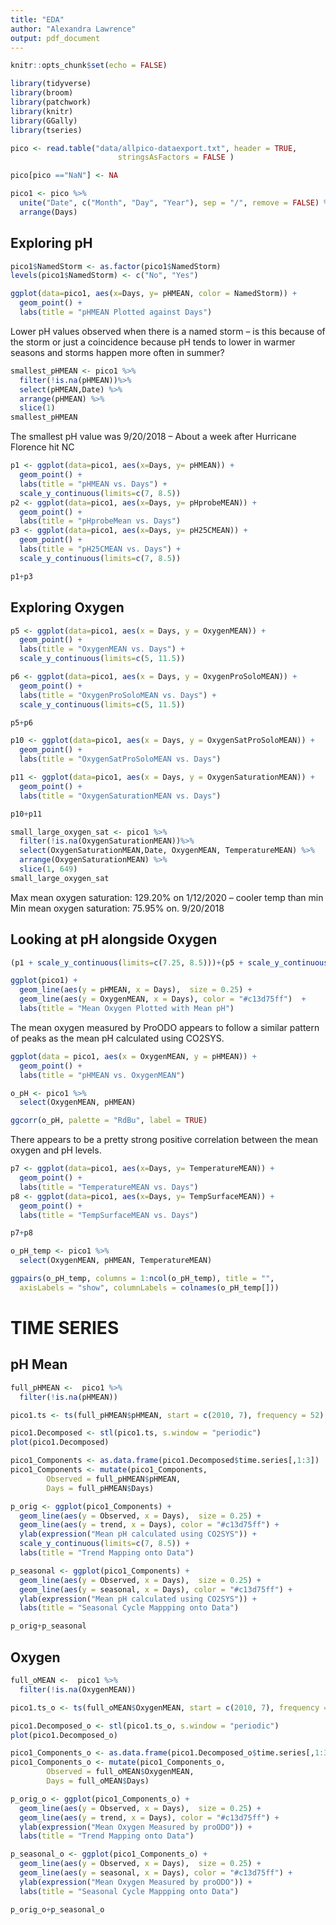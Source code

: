 ```yaml
---
title: "EDA"
author: "Alexandra Lawrence"
output: pdf_document
---
```


```r
knitr::opts_chunk$set(echo = FALSE)
```

```r
library(tidyverse)
library(broom)
library(patchwork)
library(knitr)
library(GGally)
library(tseries)
```


```r
pico <- read.table("data/allpico-dataexport.txt", header = TRUE, 
                        stringsAsFactors = FALSE )
```

```r
pico[pico =="NaN"] <- NA
```

```r
pico1 <- pico %>% 
  unite("Date", c("Month", "Day", "Year"), sep = "/", remove = FALSE) %>% 
  arrange(Days)
```

## Exploring pH

```r
pico1$NamedStorm <- as.factor(pico1$NamedStorm)
levels(pico1$NamedStorm) <- c("No", "Yes")
```

```r
ggplot(data=pico1, aes(x=Days, y= pHMEAN, color = NamedStorm)) +
  geom_point() +
  labs(title = "pHMEAN Plotted against Days")
```

Lower pH values observed when there is a named storm -- is this because of the storm or just a coincidence because pH tends to lower in warmer seasons and storms happen more often in summer?

```r
smallest_pHMEAN <- pico1 %>% 
  filter(!is.na(pHMEAN))%>% 
  select(pHMEAN,Date) %>% 
  arrange(pHMEAN) %>% 
  slice(1)
smallest_pHMEAN
```

The smallest pH value was 9/20/2018 -- About a week after Hurricane Florence hit NC

```r
p1 <- ggplot(data=pico1, aes(x=Days, y= pHMEAN)) +
  geom_point() +
  labs(title = "pHMEAN vs. Days") +
  scale_y_continuous(limits=c(7, 8.5))
p2 <- ggplot(data=pico1, aes(x=Days, y= pHprobeMEAN)) +
  geom_point() +
  labs(title = "pHprobeMean vs. Days")
p3 <- ggplot(data=pico1, aes(x=Days, y= pH25CMEAN)) +
  geom_point() +
  labs(title = "pH25CMEAN vs. Days") + 
  scale_y_continuous(limits=c(7, 8.5))
```

```r
p1+p3
```
\newpage

## Exploring Oxygen

```r
p5 <- ggplot(data=pico1, aes(x = Days, y = OxygenMEAN)) +
  geom_point() +
  labs(title = "OxygenMEAN vs. Days") +
  scale_y_continuous(limits=c(5, 11.5))

p6 <- ggplot(data=pico1, aes(x = Days, y = OxygenProSoloMEAN)) +
  geom_point() +
  labs(title = "OxygenProSoloMEAN vs. Days") +
  scale_y_continuous(limits=c(5, 11.5))

p5+p6
```

```r
p10 <- ggplot(data=pico1, aes(x = Days, y = OxygenSatProSoloMEAN)) +
  geom_point() +
  labs(title = "OxygenSatProSoloMEAN vs. Days")

p11 <- ggplot(data=pico1, aes(x = Days, y = OxygenSaturationMEAN)) +
  geom_point() +
  labs(title = "OxygenSaturationMEAN vs. Days")

p10+p11
```
```r
small_large_oxygen_sat <- pico1 %>% 
  filter(!is.na(OxygenSaturationMEAN))%>% 
  select(OxygenSaturationMEAN,Date, OxygenMEAN, TemperatureMEAN) %>% 
  arrange(OxygenSaturationMEAN) %>% 
  slice(1, 649)
small_large_oxygen_sat
```
Max mean oxygen saturation:  129.20% on 1/12/2020 -- cooler temp than min
Min mean oxygen saturation: 75.95% on. 9/20/2018

\newpage

## Looking at pH alongside Oxygen

```r
(p1 + scale_y_continuous(limits=c(7.25, 8.5)))+(p5 + scale_y_continuous(limits=c(3, 13)))
```

```r
ggplot(pico1) +
  geom_line(aes(y = pHMEAN, x = Days),  size = 0.25) +
  geom_line(aes(y = OxygenMEAN, x = Days), color = "#c13d75ff")  + 
  labs(title = "Mean Oxygen Plotted with Mean pH")
```

The mean oxygen measured by ProODO appears to follow a similar pattern of peaks as the mean pH calculated using CO2SYS.

```r
ggplot(data = pico1, aes(x = OxygenMEAN, y = pHMEAN)) +
  geom_point() + 
  labs(title = "pHMEAN vs. OxygenMEAN")
```


```r
o_pH <- pico1 %>% 
  select(OxygenMEAN, pHMEAN)

ggcorr(o_pH, palette = "RdBu", label = TRUE)
```


There appears to be a pretty strong positive correlation between the mean oxygen and pH levels.

```r
p7 <- ggplot(data=pico1, aes(x=Days, y= TemperatureMEAN)) +
  geom_point() +
  labs(title = "TemperatureMEAN vs. Days")
p8 <- ggplot(data=pico1, aes(x=Days, y= TempSurfaceMEAN)) +
  geom_point() +
  labs(title = "TempSurfaceMEAN vs. Days")

p7+p8
```

```r
o_pH_temp <- pico1 %>% 
  select(OxygenMEAN, pHMEAN, TemperatureMEAN)

ggpairs(o_pH_temp, columns = 1:ncol(o_pH_temp), title = "",  
  axisLabels = "show", columnLabels = colnames(o_pH_temp[]))
```

\newpage

# TIME SERIES

## pH Mean

```r
full_pHMEAN <-  pico1 %>% 
  filter(!is.na(pHMEAN))
```


```r
pico1.ts <- ts(full_pHMEAN$pHMEAN, start = c(2010, 7), frequency = 52)
```

```r
pico1.Decomposed <- stl(pico1.ts, s.window = "periodic")
plot(pico1.Decomposed)
```

```r
pico1_Components <- as.data.frame(pico1.Decomposed$time.series[,1:3])
pico1_Components <- mutate(pico1_Components,
        Observed = full_pHMEAN$pHMEAN,     
        Days = full_pHMEAN$Days)
```

```r
p_orig <- ggplot(pico1_Components) +
  geom_line(aes(y = Observed, x = Days),  size = 0.25) +
  geom_line(aes(y = trend, x = Days), color = "#c13d75ff") +
  ylab(expression("Mean pH calculated using CO2SYS")) + 
  scale_y_continuous(limits=c(7, 8.5)) +
  labs(title = "Trend Mapping onto Data")

p_seasonal <- ggplot(pico1_Components) +
  geom_line(aes(y = Observed, x = Days),  size = 0.25) +
  geom_line(aes(y = seasonal, x = Days), color = "#c13d75ff") +
  ylab(expression("Mean pH calculated using CO2SYS")) + 
  labs(title = "Seasonal Cycle Mappping onto Data")

p_orig+p_seasonal
```

## Oxygen

```r
full_oMEAN <-  pico1 %>% 
  filter(!is.na(OxygenMEAN))
```


```r
pico1.ts_o <- ts(full_oMEAN$OxygenMEAN, start = c(2010, 7), frequency = 52)
```

```r
pico1.Decomposed_o <- stl(pico1.ts_o, s.window = "periodic")
plot(pico1.Decomposed_o)
```

```r
pico1_Components_o <- as.data.frame(pico1.Decomposed_o$time.series[,1:3])
pico1_Components_o <- mutate(pico1_Components_o,
        Observed = full_oMEAN$OxygenMEAN,     
        Days = full_oMEAN$Days)
```

```r
p_orig_o <- ggplot(pico1_Components_o) +
  geom_line(aes(y = Observed, x = Days),  size = 0.25) +
  geom_line(aes(y = trend, x = Days), color = "#c13d75ff") +
  ylab(expression("Mean Oxygen Measured by proODO")) + 
  labs(title = "Trend Mapping onto Data")

p_seasonal_o <- ggplot(pico1_Components_o) +
  geom_line(aes(y = Observed, x = Days),  size = 0.25) +
  geom_line(aes(y = seasonal, x = Days), color = "#c13d75ff") +
  ylab(expression("Mean Oxygen Measured by proODO")) + 
  labs(title = "Seasonal Cycle Mappping onto Data")

p_orig_o+p_seasonal_o
```
